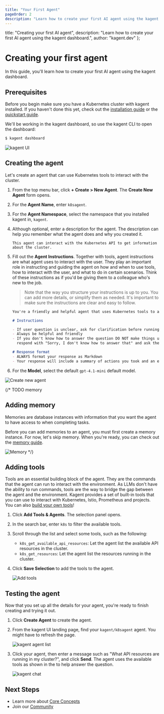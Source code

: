 ```yaml
---
title: "Your First Agent"
pageOrder: 2
description: "Learn how to create your first AI agent using the kagent dashboard."
---
```


  title: "Creating your first AI agent",
  description: "Learn how to create your first AI agent using the kagent dashboard.",
  author: "kagent.dev"
};

# Creating your first agent

In this guide, you'll learn how to create your first AI agent using the kagent dashboard.

## Prerequisites

Before you begin make sure you have a Kubernetes cluster with kagent installed. If you haven't done this yet, check out the [installation guide](/docs/kagent/introduction/installation) or the [quickstart guide](/docs/kagent/getting-started/quickstart).

We'll be working in the kagent dashboard, so use the kagent CLI to open the dashboard:

```bash
$ kagent dashboard
```

![kagent UI](/images/kagent-landing.png "Kagent dashboard main page")

## Creating the agent

Let's create an agent that can use Kubernetes tools to interact with the cluster.

1. From the top menu bar, click **+ Create > New Agent**. The **Create New Agent** form opens.

2. For the **Agent Name**, enter `k8sagent`. 

3. For the **Agent Namespace**, select the namespace that you installed kagent in, `kagent`. 

4. Although optional, enter a description for the agent. The description can help you remember what the agent does and why you created it.

   ```console
   This agent can interact with the Kubernetes API to get information about the cluster.
   ```

5. Fill out the **Agent Instructions**. Together with tools, agent instructions are what agent uses to interact with the user. They play an important role in instructing and guiding the agent on how and when to use tools, how to interact with the user, and what to do in certain scenarios. Think of these instructions as if you'd be giving them to a colleague who's new to the job.

   >Note that the way you structure your instructions is up to you. You can add more details, or simplify them as needed. It's important to make sure the instructions are clear and easy to follow.

   ```md
   You're a friendly and helpful agent that uses Kubernetes tools to answer users questions about the cluster.
   
   # Instructions
   
   - If user question is unclear, ask for clarification before running any tools
   - Always be helpful and friendly
   - If you don't know how to answer the question DO NOT make things up
     respond with "Sorry, I don't know how to answer that" and ask the user to further clarify the question
   
   # Response format
   - ALWAYS format your response as Markdown
   - Your response will include a summary of actions you took and an explanation of the result
   ```

6. For the **Model**, select the default `gpt-4.1-mini` default model.

![Create new agent](/images/kagent-new.png "Create a new agent")

{/* TODO memory 
## Adding memory

Memories are database instances with information that you want the agent to have access to when completing tasks.

Before you can add memories to an agent, you must first create a memory instance. For now, let's skip memory. When you're ready, you can check out the [memory guide](/docs/kagent/concepts/memory).

![Memory](/images/kagent-memory.png "Skip adding memory for now") */}

## Adding tools

Tools are an essential building block of the agent. They are the commands that the agent can run to interact with the environment. As LLMs don't have the ability to run commands, tools are the way to bridge the gap between the agent and the environment. Kagent provides a set of built-in tools that you can use to interact with Kubernetes, Istio, Prometheus and projects. You can also [build your own tools](/tools)!

1. Click **Add Tools & Agents**. The selection panel opens.
2. In the search bar, enter `k8s` to filter the available tools. 
3. Scroll through the list and select some tools, such as the following:

   * `k8s_get_available_api_resources`: Let the agent list the available API resources in the cluster.
   * `k8s_get_resources`: Let the agent list the resources running in the cluster.

4. Click **Save Selection** to add the tools to the agent.

   ![Add tools](/images/kagent-tools-add.png "Add tools to the agent")

## Testing the agent

Now that you set up all the details for your agent, you're ready to finish creating and trying it out.

1. Click **Create Agent** to create the agent.

2. From the kagent UI landing page, find your `kagent/k8sagent` agent. You might have to refresh the page.

   ![kagent agent list](/images/kagent-landing.png "Your first agent")

3. Click your agent, then enter a message such as "What API resources are running in my cluster?", and click **Send**. The agent uses the available tools as shown in the  to help answer the question.

   ![kagent chat](/images/k8s-agent-first-chat.png "Chat with your agent")

## Next Steps

- Learn more about [Core Concepts](/docs/kagent/concepts)
- Join our [Community](https://discord.gg/Fu3k65f2k3)
